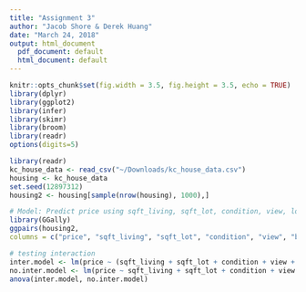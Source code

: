 ```yaml
---
title: "Assignment 3"
author: "Jacob Shore & Derek Huang"
date: "March 24, 2018"
output: html_document
  pdf_document: default
  html_document: default
---
```


```r
knitr::opts_chunk$set(fig.width = 3.5, fig.height = 3.5, echo = TRUE)
library(dplyr)
library(ggplot2)
library(infer)
library(skimr)
library(broom)
library(readr)
options(digits=5)

library(readr)
kc_house_data <- read_csv("~/Downloads/kc_house_data.csv")
housing <- kc_house_data
set.seed(12897312)
housing2 <- housing[sample(nrow(housing), 1000),]
```

```r
# Model: Predict price using sqft_living, sqft_lot, condition, view, long, lat
library(GGally)
ggpairs(housing2,
columns = c("price", "sqft_living", "sqft_lot", "condition", "view", "bedrooms", "lat", "long"))

# testing interaction
inter.model <- lm(price ~ (sqft_living + sqft_lot + condition + view + lat + long)^2, data=housing2)
no.inter.model <- lm(price ~ sqft_living + sqft_lot + condition + view + lat + long, data=housing2)
anova(inter.model, no.inter.model)
```

